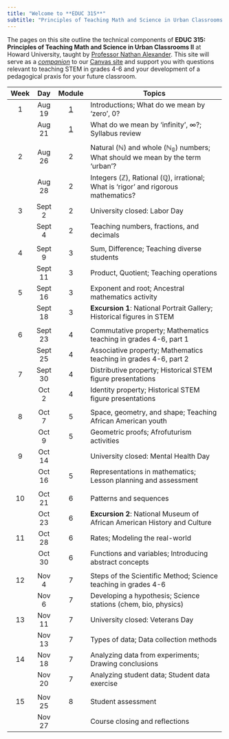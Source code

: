 ```yaml
---
title: "Welcome to **EDUC 315**"
subtitle: "Principles of Teaching Math and Science in Urban Classrooms II"
---
```


The pages on this site outline the technical components of **EDUC 315: Principles of Teaching Math and Science in Urban Classrooms II** at Howard University, taught by [Professor Nathan Alexander](https://professornaite.github.io){target="_blank"}. This site will serve as a <u>*companion*</u> to our [Canvas site](https://canvas.howard.edu/courses/53402){target="_blank"} and support you with questions relevant to teaching STEM in grades 4-6 and your development of a pedagogical praxis for your future classroom.

::: column-screen-inset-right
+-------+---------+--------------------+---------------------------------------------------------------------------------------------------------+
| Week  | Day     | Module             | Topics                                                                                                  |
+:=====:+:=======:+:==================:+=========================================================================================================+
| 1     | Aug 19  | [1](module01.html) | Introductions; What do we mean by ‘zero’, $0$?                                                          |
+-------+---------+--------------------+---------------------------------------------------------------------------------------------------------+
|       | Aug 21  | [1](module01.html) | What do we mean by ‘infinity’, $\infty$?; Syllabus review                                               |
+-------+---------+--------------------+---------------------------------------------------------------------------------------------------------+
|       |         |                    |                                                                                                         |
+-------+---------+--------------------+---------------------------------------------------------------------------------------------------------+
| 2     | Aug 26  | 2                  | Natural ($\mathbb{N}$) and whole ($\mathbb{N_0}$) numbers; What should we mean by the term ‘urban’?     |
+-------+---------+--------------------+---------------------------------------------------------------------------------------------------------+
|       | Aug 28  | 2                  | Integers ($\mathbb{Z}$), Rational ($\mathbb{Q}$), irrational; What is ‘rigor’ and rigorous mathematics? |
+-------+---------+--------------------+---------------------------------------------------------------------------------------------------------+
| 3     | Sept 2  | 2                  | University closed: Labor Day                                                                            |
+-------+---------+--------------------+---------------------------------------------------------------------------------------------------------+
|       | Sept 4  | 2                  | Teaching numbers, fractions, and decimals                                                               |
+-------+---------+--------------------+---------------------------------------------------------------------------------------------------------+
|       |         |                    |                                                                                                         |
+-------+---------+--------------------+---------------------------------------------------------------------------------------------------------+
| 4     | Sept 9  | 3                  | Sum, Difference; Teaching diverse students                                                              |
+-------+---------+--------------------+---------------------------------------------------------------------------------------------------------+
|       | Sept 11 | 3                  | Product, Quotient; Teaching operations                                                                  |
+-------+---------+--------------------+---------------------------------------------------------------------------------------------------------+
| 5     | Sept 16 | 3                  | Exponent and root; Ancestral mathematics activity                                                       |
+-------+---------+--------------------+---------------------------------------------------------------------------------------------------------+
|       | Sept 18 | 3                  | **Excursion 1**: National Portrait Gallery; Historical figures in STEM                                  |
+-------+---------+--------------------+---------------------------------------------------------------------------------------------------------+
|       |         |                    |                                                                                                         |
+-------+---------+--------------------+---------------------------------------------------------------------------------------------------------+
| 6     | Sept 23 | 4                  | Commutative property; Mathematics teaching in grades 4-6, part 1                                        |
+-------+---------+--------------------+---------------------------------------------------------------------------------------------------------+
|       | Sept 25 | 4                  | Associative property; Mathematics teaching in grades 4-6, part 2                                        |
+-------+---------+--------------------+---------------------------------------------------------------------------------------------------------+
| 7     | Sept 30 | 4                  | Distributive property; Historical STEM figure presentations                                             |
+-------+---------+--------------------+---------------------------------------------------------------------------------------------------------+
|       | Oct 2   | 4                  | Identity property; Historical STEM figure presentations                                                 |
+-------+---------+--------------------+---------------------------------------------------------------------------------------------------------+
|       |         |                    |                                                                                                         |
+-------+---------+--------------------+---------------------------------------------------------------------------------------------------------+
| 8     | Oct 7   | 5                  | Space, geometry, and shape; Teaching African American youth                                             |
+-------+---------+--------------------+---------------------------------------------------------------------------------------------------------+
|       | Oct 9   | 5                  | Geometric proofs; Afrofuturism activities                                                               |
+-------+---------+--------------------+---------------------------------------------------------------------------------------------------------+
| 9     | Oct 14  |                    | University closed: Mental Health Day                                                                    |
+-------+---------+--------------------+---------------------------------------------------------------------------------------------------------+
|       | Oct 16  | 5                  | Representations in mathematics; Lesson planning and assessment                                          |
+-------+---------+--------------------+---------------------------------------------------------------------------------------------------------+
|       |         |                    |                                                                                                         |
+-------+---------+--------------------+---------------------------------------------------------------------------------------------------------+
| 10    | Oct 21  | 6                  | Patterns and sequences                                                                                  |
+-------+---------+--------------------+---------------------------------------------------------------------------------------------------------+
|       | Oct 23  | 6                  | **Excursion 2**: National Museum of African American History and Culture                                |
+-------+---------+--------------------+---------------------------------------------------------------------------------------------------------+
| 11    | Oct 28  | 6                  | Rates; Modeling the real-world                                                                          |
+-------+---------+--------------------+---------------------------------------------------------------------------------------------------------+
|       | Oct 30  | 6                  | Functions and variables; Introducing abstract concepts                                                  |
+-------+---------+--------------------+---------------------------------------------------------------------------------------------------------+
|       |         |                    |                                                                                                         |
+-------+---------+--------------------+---------------------------------------------------------------------------------------------------------+
| 12    | Nov 4   | 7                  | Steps of the Scientific Method; Science teaching in grades 4-6                                          |
+-------+---------+--------------------+---------------------------------------------------------------------------------------------------------+
|       | Nov 6   | 7                  | Developing a hypothesis; Science stations (chem, bio, physics)                                          |
+-------+---------+--------------------+---------------------------------------------------------------------------------------------------------+
| 13    | Nov 11  | 7                  | University closed: Veterans Day                                                                         |
+-------+---------+--------------------+---------------------------------------------------------------------------------------------------------+
|       | Nov 13  | 7                  | Types of data; Data collection methods                                                                  |
+-------+---------+--------------------+---------------------------------------------------------------------------------------------------------+
| 14    | Nov 18  | 7                  | Analyzing data from experiments; Drawing conclusions                                                    |
+-------+---------+--------------------+---------------------------------------------------------------------------------------------------------+
|       | Nov 20  | 7                  | Analyzing student data; Student data exercise                                                           |
+-------+---------+--------------------+---------------------------------------------------------------------------------------------------------+
|       |         |                    |                                                                                                         |
+-------+---------+--------------------+---------------------------------------------------------------------------------------------------------+
| 15    | Nov 25  | 8                  | Student assessment                                                                                      |
+-------+---------+--------------------+---------------------------------------------------------------------------------------------------------+
|       | Nov 27  |                    | Course closing and reflections                                                                          |
+-------+---------+--------------------+---------------------------------------------------------------------------------------------------------+
:::
